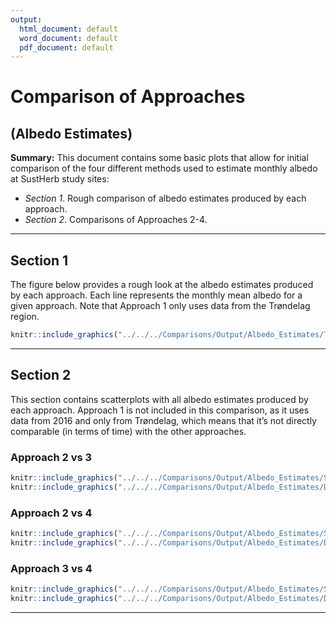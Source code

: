 ```yaml
---
output:
  html_document: default
  word_document: default
  pdf_document: default
---
```


# Comparison of Approaches
## (Albedo Estimates)

**Summary:**
This document contains some basic plots that allow for initial comparison of the four different methods used to estimate monthly albedo at SustHerb study sites:

* *Section 1*. Rough comparison of albedo estimates produced by each approach.
* *Section 2*. Comparisons of Approaches 2-4.

***

## Section 1
The figure below provides a rough look at the albedo estimates produced by each approach. Each line represents the monthly mean albedo for a given approach. Note that Approach 1 only uses data from the Trøndelag region.
  
```r

knitr::include_graphics("../../../Comparisons/Output/Albedo_Estimates/Time_Series/time_series_2_3_4.png")

```

***

\pagebreak

## Section 2
This section contains scatterplots with all albedo estimates produced by each approach. Approach 1 is not included in this comparison, as it uses data from 2016 and only from Trøndelag, which means that it's not directly comparable (in terms of time) with the other approaches.

### Approach 2 vs 3
```r

knitr::include_graphics("../../../Comparisons/Output/Albedo_Estimates/Scatterplots/approach_2_vs_3.png")
knitr::include_graphics("../../../Comparisons/Output/Albedo_Estimates/Differences/diff_approach_2_vs_3.png")
```

### Approach 2 vs 4
```r
knitr::include_graphics("../../../Comparisons/Output/Albedo_Estimates/Scatterplots/approach_2_vs_4.png")
knitr::include_graphics("../../../Comparisons/Output/Albedo_Estimates/Differences/diff_approach_2_vs_4.png")
```

### Approach 3 vs 4
```r
knitr::include_graphics("../../../Comparisons/Output/Albedo_Estimates/Scatterplots/approach_3_vs_4.png")
knitr::include_graphics("../../../Comparisons/Output/Albedo_Estimates/Differences/diff_approach_3_vs_4.png")
```

***
